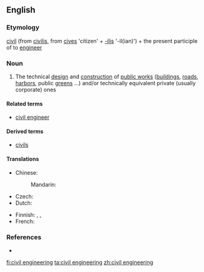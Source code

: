 ==English==
{{wikipedia}}

===Etymology===
[[civil]] (from {{etyl|la}} [[civilis]], from [[cives]] 'citizen' + [[-ilis]] '-il(ian)') + the present participle of to [[engineer]]

===Noun===
{{en-noun|-}}

# The technical [[design]] and [[construction]] of [[public works]] ([[building]]s, [[road]]s, [[harbor]]s, public [[green]]s ...) and/or technically equivalent private (usually corporate) ones

====Related terms====
* [[civil engineer]]

====Derived terms====
* [[civils]]

====Translations====
{{trans-top|technical design and construction of public works and/or equivalent private ones}}
* Chinese:
*: Mandarin: {{t|zh|土木工程|tr=tǔmùgōngchéng|sc=Hani}}
* Czech: {{t-|cs|stavební inženýrství|n}}
* Dutch: {{t|nl|burgerlijke bouwkunde}}
{{trans-mid}}
* Finnish: {{t|fi|rakentaminen}},  {{t|fi|rakennussuunnittelu}},  {{t|fi|rakennustekniikka}}
* French: {{t|fr|génie civil|m}}
{{trans-bottom}}

===References===
* {{R:Websters}}

[[fi:civil engineering]]
[[ta:civil engineering]]
[[zh:civil engineering]]
